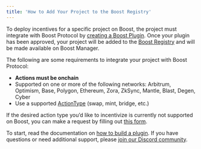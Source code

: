```yaml
---
title: 'How to Add Your Project to the Boost Registry'
---
```


[//]: # (TODO: update links on this page)
To deploy incentives for a specific project on Boost, the project must integrate with Boost Protocol by [creating a Boost Plugin](https://docs.boost.xyz/boost-protocol/for-developers/boost-sdk-plugins). Once your plugin has been approved, your project will be added to the [Boost Registry](https://manager.boost.xyz/registry) and will be made available on Boost Manager.

The following are some requirements to integrate your project with Boost Protocol:

* **Actions must be onchain**
* Supported on one or more of the following networks: Arbitrum, Optimism, Base, Polygon, Ethereum, Zora, ZkSync, Mantle, Blast, Degen, Cyber
* Use a supported [ActionType](https://docs.boost.xyz/boost-protocol/for-developers/boost-sdk-plugins/core-concepts/actions#action-types) (swap, mint, bridge, etc.)

If the desired action type you’d like to incentivize is currently not supported on Boost, you can make a request by filling out [this form](https://airtable.com/shrLVU8kSFnJPLjNn).

To start, read the documentation on [how to build a plugin](https://docs.boost.xyz/boost-protocol/for-developers/boost-sdk-plugins). If you have questions or need additional support, please [join our Discord community](https://discord.gg/gdu3EpeqsD).
